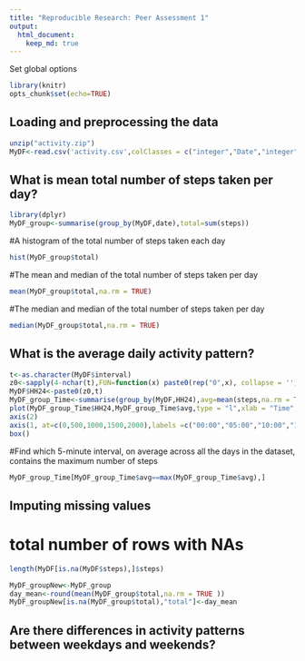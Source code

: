 ```yaml
---
title: "Reproducible Research: Peer Assessment 1"
output: 
  html_document:
    keep_md: true
---
```



Set global options
```r
library(knitr)
opts_chunk$set(echo=TRUE)
```


## Loading and preprocessing the data
```r
unzip("activity.zip")
MyDF<-read.csv('activity.csv',colClasses = c("integer","Date","integer"))
```

## What is mean total number of steps taken per day?

```r
library(dplyr)
MyDF_group<-summarise(group_by(MyDF,date),total=sum(steps))
```

#A histogram of the total number of steps taken each day 
```r
hist(MyDF_group$total)
```

#The mean and median of the total number of steps taken per day

```r
mean(MyDF_group$total,na.rm = TRUE)
```

#The median and median of the total number of steps taken per day

```r
median(MyDF_group$total,na.rm = TRUE)
```


## What is the average daily activity pattern?
```r
t<-as.character(MyDF$interval)
z0<-sapply(4-nchar(t),FUN=function(x) paste0(rep("0",x), collapse = ''))
MyDF$HH24<-paste0(z0,t)
MyDF_group_Time<-summarise(group_by(MyDF,HH24),avg=mean(steps,na.rm = TRUE))
plot(MyDF_group_Time$HH24,MyDF_group_Time$avg,type = "l",xlab = "Time",ylab = "average number of steps",axes = FALSE,main="Average daily activity pattern",sub="Average number of steps taken per 5 minutes")
axis(2)
axis(1, at=c(0,500,1000,1500,2000),labels =c("00:00","05:00","10:00","15:00","20:00"),las=2)
box()
```


#Find which 5-minute interval, on average across all the days in the dataset, contains the maximum number of steps

```r
MyDF_group_Time[MyDF_group_Time$avg==max(MyDF_group_Time$avg),]
```

## Imputing missing values

# total number of rows with NAs
```r
length(MyDF[is.na(MyDF$steps),]$steps)
```

```r
MyDF_groupNew<-MyDF_group
day_mean<-round(mean(MyDF_group$total,na.rm = TRUE ))
MyDF_groupNew[is.na(MyDF_group$total),"total"]<-day_mean  
```

## Are there differences in activity patterns between weekdays and weekends?
